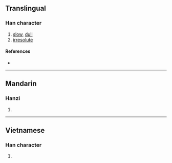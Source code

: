 {{character info/new}}
==Translingual==

===Han character===
{{Han char|rn=9|rad=人|as=22|sn=24|four=|canj=OJBV|ids=⿰亻囊}}

# [[slow]], [[dull]]
# [[irresolute]]

====References====
* {{Han ref|kx=0122.110|dkj=01332|dj=0257.180|hdz=10240.100|uh=513E|ud=20798}}

----

==Mandarin==

===Hanzi===
{{cmn-hanzi|pin=[[nàng]] ([[nang4]])|wg=nang<sup>4</sup>}}

# {{defn|lang=cmn|sort=人22}}

----

==Vietnamese==

===Han character===
{{vi-hantu|nán|rs=人22}}

# {{defn|vi}}